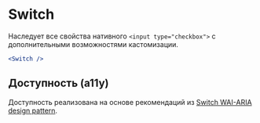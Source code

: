 <Overview>

# Switch

Наследует все свойства нативного `<input type="checkbox">` с дополнительными возможностями кастомизации.

</Overview>

```jsx
<Switch />
```

## Доступность (a11y)

Доступность реализована на основе рекомендаций из [Switch WAI-ARIA design pattern](https://www.w3.org/WAI/ARIA/apg/patterns/switch/).
